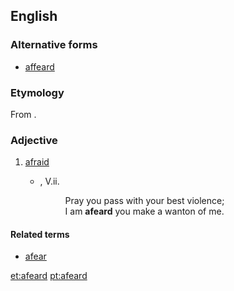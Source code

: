 ==English==
===Alternative forms===
* [[affeard]]

===Etymology===
From {{suffix|afear|ed}}.

===Adjective===
{{en-adj}}

# {{archaic}} [[afraid]]
#*{{RQ:Shakespeare Hamlet}}, V.ii.
#*:Pray you pass with your best violence;
#*:I am '''afeard''' you make a wanton of me.

====Related terms====
* [[afear]]

[[et:afeard]]
[[pt:afeard]]